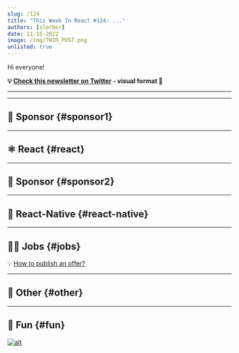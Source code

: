 ```yaml
---
slug: /124
title: "This Week In React #124: ..."
authors: [slorber]
date: 11-15-2022
image: /img/TWIR_POST.png
unlisted: true
---
```


Hi everyone!

<Todo />

<!-- truncate -->

**💡 [Check this newsletter on Twitter](https://slo.im/thread) - visual format 🎨**

---


<Support />

---

## 💸 Sponsor {#sponsor1}

<Todo />

---

## ⚛️ React {#react}

<Todo />

<SubscribeFormEmbed />

---

## 💸 Sponsor {#sponsor2}

<Todo />

---

## 📱 React-Native {#react-native}

<Todo />

---

## 🧑‍💻 Jobs {#jobs}

<Todo />

💡 [How to publish an offer?](https://thisweekinreact.com/sponsor)

---

## 🔀 Other {#other}

<Todo />

---

## 🤭 Fun {#fun}

<Todo />

[![alt](/emails/issues/122/meme.jpg)](https://twitter.com/todo)
